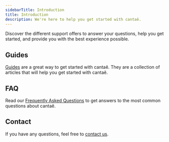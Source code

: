 ```yaml
---
sidebarTitle: Introduction
title: Introduction
description: We're here to help you get started with cantaê.
---
```


Discover the different support offers to answer your questions, help you get started, and provide you with the best experience possible.

## Guides

[Guides](/guides/getting-started/introduction) are a great way to get started with cantaê. They are a collection of articles that will help you get started with cantaê.

## FAQ

Read our [Frequently Asked Questions](/support/getting-started/faq) to get answers to the most common questions about cantaê.

## Contact

If you have any questions, feel free to [contact us](mailto:support@cantaê.app).
